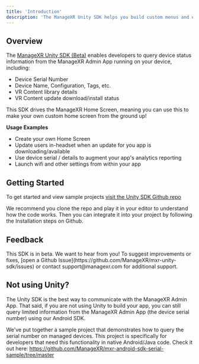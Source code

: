 ```yaml
---
title: 'Introduction'
description: 'The ManageXR Unity SDK helps you build custom menus and experiences by leveraging the capbilities of the ManageXR Admin App running on your device '
---
```

## Overview
The [ManageXR Unity SDK (Beta)](https://github.com/ManageXR/mxr-unity-sdk/) enables developers to query device status information from the ManageXR Admin App running on your device, including:

- Device Serial Number
- Device Name, Configuration, Tags, etc.
- VR Content library details
- VR Content update download/install status

This SDK drives the ManageXR Home Screen, meaning you can use this to make your own custom home screen from the ground up!

**Usage Examples**

- Create your own Home Screen
- Update users in-headset when an update for you app is downloading/available
- Use device serial / details to augment your app's analytics reporting
- Launch wifi and other settings from within your app


## Getting Started

  To get started and view sample projects [visit the Unity SDK Github repo](https://github.com/ManageXR/mxr-unity-sdk/)

  We recommend you clone the repo and play it in your editor to understand how the code works. Then you can integrate it into your project by following the Installation steps on Github.


## Feedback
<Note>
  This SDK is in beta. We want to hear from you! To suggest improvements or fixes, [open a Github Issue](https://github.com/ManageXR/mxr-unity-sdk/issues) or contact support@managexr.com for additional support.
</Note>

## Not using Unity? 

The Unity SDK is the best way to communicate with the ManageXR Admin App. That said, if you are not using Unity to build your app, you can still query limited information from the ManageXR Admin App (the device serial number) using our Android SDK.

We've put together a sample project that demonstrates how to query the serial number on managed devices. This project is specifically for developers that need this functionality in native Android/Java code. Check it out here: https://github.com/ManageXR/mxr-android-sdk-serial-sample/tree/master

 



